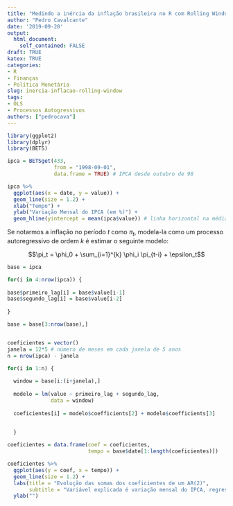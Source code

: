 ```yaml
---
title: "Medindo a inércia da inflação brasileira no R com Rolling Window Regression"
author: "Pedro Cavalcante"
date: '2019-09-20'
output:
  html_document:
    self_contained: FALSE
draft: TRUE
katex: TRUE
categories:
- R
- Finanças
- Política Monetária
slug: inercia-inflacao-rolling-window
tags:
- OLS
- Processos Autogressivos
authors: ["pedrocava"]
---
```


```R

library(ggplot2)
library(dplyr)
library(BETS)

ipca = BETSget(433,
               from = "1998-09-01",
               data.frame = TRUE) # IPCA desde outubro de 98

ipca %>%
  ggplot(aes(x = date, y = value)) +
  geom_line(size = 1.2) +
  xlab("Tempo") +
  ylab("Variação Mensal do IPCA (em %)") +
  geom_hline(yintercept = mean(ipca$value)) # linha horizontal na média


```

Se notarmos a inflação no período $t$ como $\pi_t$, modela-la como um processo autoregressivo de ordem $k$ é estimar o seguinte modelo:

$$\pi_t = \phi_0 + \sum_{i=1}^{k} \phi_i \pi_{t-i} + \epsilon_t$$


```R

base = ipca

for(i in 4:nrow(ipca)) {
  
base$primeiro_lag[i] = base$value[i-1]
base$segundo_lag[i] = base$value[i-2]
  
}

base = base[3:nrow(base),]


coeficientes = vector()
janela = 12*5 # número de meses em cada janela de 5 anos
n = nrow(ipca) - janela

for(i in 1:n) {
  
  window = base[i:(i+janela),]
  
  modelo = lm(value ~ primeiro_lag + segundo_lag,
              data = window)
  
  coeficientes[i] = modelo$coefficients[2] + modelo$coefficients[3]

    
  }

coeficientes = data.frame(coef = coeficientes,
                          tempo = base$date[1:length(coeficientes)])

coeficientes %>%
  ggplot(aes(y = coef, x = tempo)) +
  geom_line(size = 1.2) +
  labs(title = "Evolução das somas dos coeficientes de um AR(2)",
       subtitle = "Variável explicada é variação mensal do IPCA, regressão em janelas de 5 anos") +
  ylab("") 
  

```
